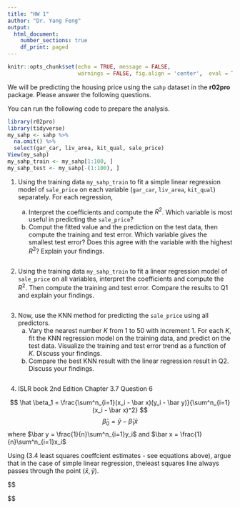 ```yaml
---
title: "HW 1"
author: "Dr. Yang Feng"
output:
  html_document:
    number_sections: true
    df_print: paged
---
```


```r
knitr::opts_chunk$set(echo = TRUE, message = FALSE,
                      warnings = FALSE, fig.align = 'center',  eval = TRUE)
```

We will be predicting the housing price using the `sahp` dataset in the **r02pro** package. Please answer the following questions.

You can run the following code to prepare the analysis.
```r
library(r02pro)
library(tidyverse)
my_sahp <- sahp %>% 
  na.omit() %>%
  select(gar_car, liv_area, kit_qual, sale_price)
View(my_sahp)
my_sahp_train <- my_sahp[1:100, ]
my_sahp_test <- my_sahp[-(1:100), ]
```

1. Using the training data `my_sahp_train` to fit a simple linear regression model of `sale_price` on each variable (`gar_car`, `liv_area`, `kit_qual`) separately. For each regression,

    a. Interpret the coefficients and compute the $R^2$. Which variable is most useful in predicting the `sale_price`?
    b. Comput the fitted value and the prediction on the test data, then compute the training and test error. Which variable gives the smallest test error? Does this agree with the variable with the highest $R^2$? Explain your findings.

```r

```

2. Using the training data `my_sahp_train` to fit a linear regression model of `sale_price` on all variables, interpret the coefficients and compute the $R^2$. Then compute the training and test error. Compare the results to Q1 and explain your findings.

```r

```


3. Now, use the KNN method for predicting the `sale_price` using all predictors. 
    a. Vary the nearest number $K$ from 1 to 50 with increment 1. For each $K$, fit the KNN regression model on the training data, and predict on the test data. Visualize the training and test error trend as a function of $K$. Discuss your findings.
    b. Compare the best KNN result with the linear regression result in Q2. Discuss your findings. 

```r

```

4. ISLR book 2nd Edition Chapter 3.7 Question 6

$$
\hat \beta_1 = \frac{\sum^n_{i=1}(x_i - \bar x)(y_i - \bar y)}{\sum^n_{i=1}(x_i - \bar x)^2}
$$
$$
\hat \beta_0 = \bar y - \hat \beta_1 \bar x
$$
where $\bar y = \frac{1}{n}\sum^n_{i=1}y_i$ and $\bar x = \frac{1}{n}\sum^n_{i=1}x_i$

Using (3.4 least squares coeffcient estimates - see equations above), argue that in the case of simple linear regression, theleast squares line always passes through the point $(\bar x, \bar y$).

$$


$$
